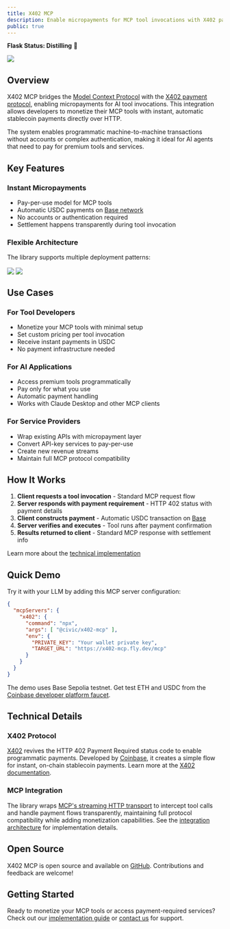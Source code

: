 ```yaml
---
title: X402 MCP
description: Enable micropayments for MCP tool invocations with X402 payment protocol
public: true
---
```


**Flask Status: Distilling** 🧪

<Frame caption="X402 MCP Direct Integration">
    <img
        src="/images/labs/projects/x402-mcp/direct.png"
        align="center"
        className="image-60 image-rounded"
    />
</Frame>

## Overview

X402 MCP bridges the [Model Context Protocol](https://modelcontextprotocol.io/) with the [X402 payment protocol](https://www.x402.org/), enabling micropayments for AI tool invocations.
This integration allows developers to monetize their MCP tools with instant, automatic stablecoin payments directly over HTTP.

The system enables programmatic machine-to-machine transactions without accounts or complex authentication,
making it ideal for AI agents that need to pay for premium tools and services.

## Key Features

### Instant Micropayments
- Pay-per-use model for MCP tools
- Automatic USDC payments on [Base network](https://www.base.org/)
- No accounts or authentication required
- Settlement happens transparently during tool invocation

### Flexible Architecture
The library supports multiple deployment patterns:

<Frame caption="Client Proxy Architecture - Bridge non-payment-aware clients to payment-required servers">
    <img
        src="/images/labs/projects/x402-mcp/client-proxy.png"
        align="center"
        className="image-60 image-rounded"
    />
</Frame>

<Frame caption="Server Proxy Architecture - Monetize existing API-key-protected services">
    <img
        src="/images/labs/projects/x402-mcp/server-proxy.png"
        align="center"
        className="image-60 image-rounded"
    />
</Frame>

## Use Cases

### For Tool Developers
- Monetize your MCP tools with minimal setup
- Set custom pricing per tool invocation
- Receive instant payments in USDC
- No payment infrastructure needed

### For AI Applications
- Access premium tools programmatically
- Pay only for what you use
- Automatic payment handling
- Works with Claude Desktop and other MCP clients

### For Service Providers
- Wrap existing APIs with micropayment layer
- Convert API-key services to pay-per-use
- Create new revenue streams
- Maintain full MCP protocol compatibility

## How It Works

1. **Client requests a tool invocation** - Standard MCP request flow
2. **Server responds with payment requirement** - HTTP 402 status with payment details
3. **Client constructs payment** - Automatic USDC transaction on [Base](https://www.base.org/)
4. **Server verifies and executes** - Tool runs after payment confirmation
5. **Results returned to client** - Standard MCP response with settlement info

Learn more about the [technical implementation](https://github.com/civicteam/x402-mcp#what-is-x402)

## Quick Demo

Try it with your LLM by adding this MCP server configuration:

```json
{
  "mcpServers": {
    "x402": {
      "command": "npx",
      "args": [ "@civic/x402-mcp" ],
      "env": {
        "PRIVATE_KEY": "Your wallet private key",
        "TARGET_URL": "https://x402-mcp.fly.dev/mcp"
      }
    }
  }
}
```

The demo uses Base Sepolia testnet. Get test ETH and USDC from the [Coinbase developer platform faucet](https://portal.cdp.coinbase.com/products/faucet).

## Technical Details

### X402 Protocol
[X402](https://www.x402.org/) revives the HTTP 402 Payment Required status code to enable programmatic payments. Developed by [Coinbase](https://www.coinbase.com/en-de/developer-platform/products/x402), it creates a simple flow for instant, on-chain stablecoin payments. Learn more at the [X402 documentation](https://www.x402.org/).

### MCP Integration
The library wraps [MCP's streaming HTTP transport](https://github.com/civicteam/x402-mcp#how-mcp-works-with-streaming-http) to intercept tool calls and handle payment flows transparently, maintaining full protocol compatibility while adding monetization capabilities. See the [integration architecture](https://github.com/civicteam/x402-mcp#integrating-mcp-and-x402) for implementation details.

## Open Source

X402 MCP is open source and available on [GitHub](https://github.com/civicteam/x402-mcp). Contributions and feedback are welcome!

## Getting Started

Ready to monetize your MCP tools or access payment-required services? Check out our [implementation guide](/labs/private/x402-mcp) or [contact us](https://civickey.typeform.com/to/uVH7CWJ5) for support.
